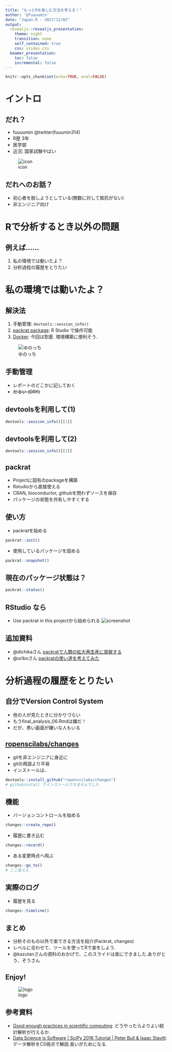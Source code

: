 ```yaml
---
title: "もっとRを楽しむ方法を考える！"
author: '@fuuuumin'
date: "Japan.R - 2017/12/02"
output:
  revealjs::revealjs_presentation:
    theme: night
    transition: none
    self_contained: true
    css: slides.css
  beamer_presentation:
    toc: false
    incremental: false
---
```


```r
knitr::opts_chunk$set(echo=TRUE, eval=FALSE)
```

# イントロ

## だれ？

<div class="column1">
- fuuuumin @twitter(fuuumin314)
- R歴 3年
- 医学部
- 近況: 国家試験やばい
</div>
<div class="column2">
![icon](img/user.jpeg)
</div>


## だれへのお話？
- 初心者を脱しようとしている(関数に対して抵抗がない)
- 非エンジニア向け

# Rで分析するとき以外の問題

## 例えば…… 
1. 私の環境では動いたよ？
1. 分析過程の履歴をとりたい

# 私の環境では動いたよ？

## 解決法

1. 手動管理: `devtools::session_info()`
1. [packrat package](https://rstudio.github.io/packrat/): R Studio で操作可能
1. [Docker](https://github.com/rocker-org/rocker/wiki/Using-the-RStudio-image): 今回は割愛. 環境構築に便利そう.

![ゆのっち](./img/omaenonaka.jpg)

## 手動管理
- レポートのどこかに記しておく
- ~~だるい (DRY)~~

## devtoolsを利用して(1)
```r
devtools::session_info()[[1]]
```

## devtoolsを利用して(2)
```r
devtools::session_info()[[2]]
```

## packrat
- Projectに固有のpackageを構築
- Rstudioから直接使える
- CRAN, bioconductor, githubを問わずソースを保存
- パッケージの状態を共有しやすくする

## 使い方

- packratを始める
```r
packrat::init()
```
- 使用しているパッケージを固める
```r
packrat::snapshot()
```

## 現在のパッケージ状態は？

```r
packrat::status()
```


## RStudio なら
- Use packrat in this projectから始められる
![screenshot](./img/packrat2.jpg)

## 追加資料
- @dichikaさん [packratで人類の拡大再生産に貢献する](http://d.hatena.ne.jp/dichika/20131220/p1)
- @uriboさん [packratの使い道を考えてみた](https://qiita.com/uri/items/5d473a5df91954585e62)

# 分析過程の履歴をとりたい

## 自分でVersion Control System
- 他の人が見たときに分かりづらい
- もうfinal_analysis_06.Rmdは嫌だ！
- だが、黒い画面が嫌いな人もいる

## [ropenscilabs/changes](https://github.com/ropenscilabs/changes)
- gitを非エンジニアに身近に
- gitの用語より平易
- インストールは、
```r
devtools::install_github("ropenscilabs/changes")
# githubinstall でインストールできませんでした
```

## 機能
- バージョンコントロールを始める
```r
changes::create_repo()
```
- 履歴に書き込む
```r
changes::record()
```
- ある変更時点へ飛ぶ
```r
changes::go_to()
# ここ変えた
```

## 実際のログ

- 履歴を見る
```r
changes::timeline()
```

## まとめ
- 分析そのもの以外で楽できる方法を紹介(Packrat, changes)
- レベルに合わせて、ツールを使ってRで楽をしよう.
- @kazutanさんの資料のおかげで、このスライドは楽にできました.ありがとう、ぞうさん

## Enjoy! 
![logo](img/Rlogo.png)

## 参考資料
- [Good enough practices in scientific computing](http://journals.plos.org/ploscompbiol/article?id=10.1371/journal.pcbi.1005510): どうやったらよりよい統計解析が行えるか.
- [Data Science is Software | SciPy 2016 Tutorial | Peter Bull & Isaac Slavitt](https://www.youtube.com/watch?v=EKUy0TSLg04&t=6924s&list=LLGHuJ-zAjTfYElCRKIi2KsQ&index=69): データ解析をCS視点で解説.長いがためになる.

